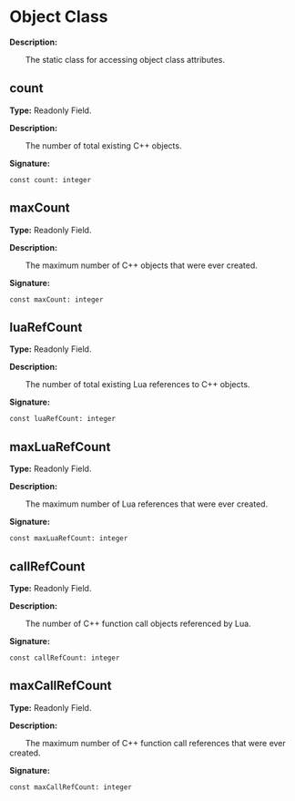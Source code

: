 # Object Class

**Description:**

&emsp;&emsp;The static class for accessing object class attributes.

## count

**Type:** Readonly Field.

**Description:**

&emsp;&emsp;The number of total existing C++ objects.

**Signature:**
```tl
const count: integer
```

## maxCount

**Type:** Readonly Field.

**Description:**

&emsp;&emsp;The maximum number of C++ objects that were ever created.

**Signature:**
```tl
const maxCount: integer
```

## luaRefCount

**Type:** Readonly Field.

**Description:**

&emsp;&emsp;The number of total existing Lua references to C++ objects.

**Signature:**
```tl
const luaRefCount: integer
```

## maxLuaRefCount

**Type:** Readonly Field.

**Description:**

&emsp;&emsp;The maximum number of Lua references that were ever created.

**Signature:**
```tl
const maxLuaRefCount: integer
```

## callRefCount

**Type:** Readonly Field.

**Description:**

&emsp;&emsp;The number of C++ function call objects referenced by Lua.

**Signature:**
```tl
const callRefCount: integer
```

## maxCallRefCount

**Type:** Readonly Field.

**Description:**

&emsp;&emsp;The maximum number of C++ function call references that were ever created.

**Signature:**
```tl
const maxCallRefCount: integer
```